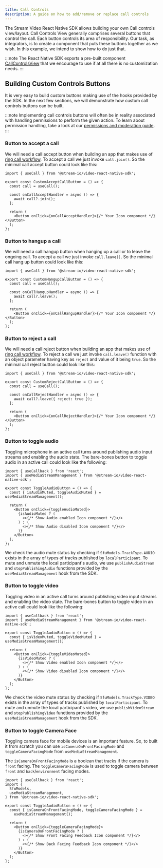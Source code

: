 ```yaml
---
title: Call Controls
description: A guide on how to add/remove or replace call controls
---
```


The Stream Video React Native SDK allows building your own Call controls view/layout. Call Controls View generally comprises several buttons that control the call. Each button controls its area of responsibility. Our task, as integrators, is to create a component that puts these buttons together as we wish. In this example, we intend to show how to do just that.

:::note
The React Native SDK exports a pre-built component [CallControlsView](../../ui-components/call/call-controls-view) that we encourage to use if at all there is no customization needs.
:::

## Building Custom Controls Buttons

It is very easy to build custom buttons making use of the hooks provided by the SDK. In the next few sections, we will demonstrate how custom call controls buttons can be built.

:::note
Implementing call controls buttons will often be in reality associated with handling permissions to perform the given action. To learn about permission handling, take a look at our [permissions and moderation guide](../../core/permissions-and-moderation).
:::

### Button to accept a call

We will need a call accept button when building an app that makes use of [ring call workflow](../../advanced/ringing). To accept a call we just invoke `call.join()`. So the minimal call accept button could look like this:

```tsx
import { useCall } from '@stream-io/video-react-native-sdk';

export const CustomAcceptCallButton = () => {
  const call = useCall();

  const onCallAcceptHandler = async () => {
    await call?.join();
  };

  return (
    <Button onClick={onCallAcceptHandler}>{/* Your Icon component */}</Button>
  );
};
```

### Button to hangup a call

We will need a call hangup button when hanging up a call or to leave the ongoing call. To accept a call we just invoke `call.leave()`. So the minimal call hang up button could look like this:

```tsx
import { useCall } from '@stream-io/video-react-native-sdk';

export const CustomHangupCallButton = () => {
  const call = useCall();

  const onCallHangupHandler = async () => {
    await call?.leave();
  };

  return (
    <Button onClick={onCallHangupHandler}>{/* Your Icon component */}</Button>
  );
};
```

### Button to reject a call

We will need a call reject button when building an app that makes use of [ring call workflow](../../advanced/ringing). To reject a call we just invoke `call.leave()` function with an object parameter having key as `reject` and value of it being `true`. So the minimal call reject button could look like this:

```tsx
import { useCall } from '@stream-io/video-react-native-sdk';

export const CustomRejectCallButton = () => {
  const call = useCall();

  const onCallRejectHandler = async () => {
    await call?.leave({ reject: true });
  };

  return (
    <Button onClick={onCallRejectHandler}>{/* Your Icon component */}</Button>
  );
};
```

### Button to toggle audio

Toggling microphone in an active call turns around publishing audio input streams and enabling the audio state. The bare-bones button to toggle audio in an active call could look like the following:

```tsx
import { useCallback } from 'react';
import { useMediaStreamManagement } from '@stream-io/video-react-native-sdk';

export const ToggleAudioButton = () => {
  const { isAudioMuted, toggleAudioMuted } = useMediaStreamManagement();

  return (
    <Button onClick={toggleAudioMuted}>
      {isAudioMuted ? (
        <>{/* Show Audio enabled Icon component */}</>
      ) : (
        <>{/* Show Audio disabled Icon component */}</>
      )}
    </Button>
  );
};
```

We check the audio mute status by checking if `SfuModels.TrackType.AUDIO` exists in the array of types of tracks published by `localParticipant`.
To mute and unmute the local participant's audio, we use `publishAudioStream` and `stopPublishingAudio` functions provided by the `useMediaStreamManagement` hook from the SDK.

### Button to toggle video

Toggling video in an active call turns around publishing video input streams and enabling the video state. The bare-bones button to toggle video in an active call could look like the following:

```tsx
import { useCallback } from 'react';
import { useMediaStreamManagement } from '@stream-io/video-react-native-sdk';

export const ToggleAudioButton = () => {
  const { isVideoMuted, toggleVideoMuted } = useMediaStreamManagement();

  return (
    <Button onClick={toggleVideoMuted}>
      {isVideoMuted ? (
        <>{/* Show Video enabled Icon component */}</>
      ) : (
        <>{/* Show Video disabled Icon component */}</>
      )}
    </Button>
  );
};
```

We check the video mute status by checking if `SfuModels.TrackType.VIDEO` exists in the array of types of tracks published by `localParticipant`.
To mute and unmute the local participant's video, we use `publishVideoStream` and `stopPublishingVideo` functions provided by the `useMediaStreamManagement` hook from the SDK.

### Button to toggle Camera Face

Toggling camera face for mobile devices is an important feature. So, to built it from scratch you can use `isCameraOnFrontFacingMode` and `toggleCameraFacingMode` from `useMediaStreamManagement`.

The `isCameraOnFrontFacingMode` is a boolean that tracks if the camera is `front` facing. The `toggleCameraFacingMode` is used to toggle camera between `front` and `back`/`environment` facing modes.

```tsx
import { useCallback } from 'react';
import {
  SfuModels,
  useMediaStreamManagement,
} from '@stream-io/video-react-native-sdk';

export const ToggleAudioButton = () => {
  const { isCameraOnFrontFacingMode, toggleCameraFacingMode } =
    useMediaStreamManagement();

  return (
    <Button onClick={toggleCameraFacingMode}>
      {isCameraOnFrontFacingMode ? (
        <>{/* Show Front Facing Feedback Icon component */}</>
      ) : (
        <>{/* Show Back Facing Feedback Icon component */}</>
      )}
    </Button>
  );
};
```
